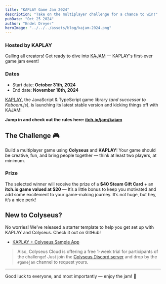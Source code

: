```yaml
---
title: "KAPLAY Game Jam 2024"
description: "Take on the multiplayer challenge for a chance to win!"
pubDate: "Oct 25 2024"
author: "Endel Dreyer"
heroImage: "../../../assets/blog/kajam-2024.png"
---
```


### Hosted by KAPLAY

Calling all creators! Get ready to dive into [KAJAM](https://itch.io/jam/kajam/) — KAPLAY's first-ever game jam event!

### Dates

- Start date: **October 31th, 2024**
- End date: **November 18th, 2024**

[KAPLAY](https://github.com/kaplayjs/kaplay), the JavaScript & TypeScript game library (_and successor to Kaboom.js_), is launching its latest stable version and kicking things off with KAJAM!

**Jump in and check out the rules here: [itch.io/jam/kajam](https://itch.io/jam/kajam)**

## The Challenge 🎮

Build a multiplayer game using **Colyseus** and **KAPLAY**! Your game should be creative, fun, and bring people together — think at least two players, at minimum.

### Prize

The selected winner will receive the prize of a **$40 Steam Gift Card** + an **itch.io game valued at $20** — It’s a little bonus to keep you motivated and add some excitement to your game-making journey. It’s not huge, but hey, it’s a nice perk!

## New to Colyseus?

No worries! We’ve released a starter template to help you get set up with KAPLAY and Colyseus. Check it out on GitHub!

- [KAPLAY + Colyseus Sample App](https://github.com/colyseus/kaplay)

> Also, Colyseus Cloud is offering a free 1-week trial for participants of the challenge! Just join the [Colyseus Discord server](https://discord.gg/colyseus-multiplayer-framework-525739117951320081) and drop by the `#gamejam` channel to request yours.

---

Good luck to everyone, and most importantly — enjoy the jam! 🎉
